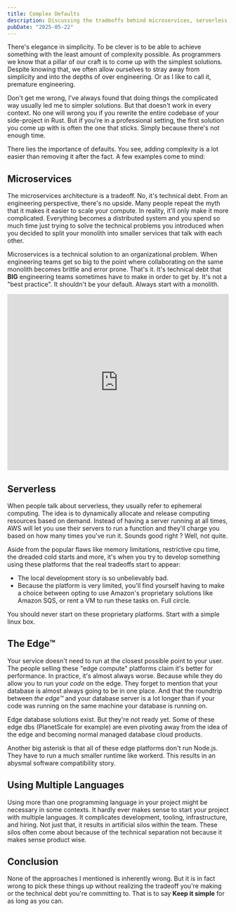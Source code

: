 ```yaml
---
title: Complex Defaults
description: Discussing the tradeoffs behind microservices, serverless, edge computing, and using multiple programming languages.
pubDate: "2025-05-22"
---
```


There's elegance in simplicity. To be clever is to be able to achieve something with the least amount of complexity possible. As programmers we know that a pillar of our craft is to come up with the simplest solutions. Despite knowing that, we often allow ourselves to stray away from simplicity and into the depths of over engineering. Or as I like to call it, premature engineering.

Don't get me wrong, I've always found that doing things the complicated way usually led me to simpler solutions. But that doesn't work in every context. No one will wrong you if you rewrite the entire codebase of your side-project in Rust. But if you're in a professional setting, the first solution you come up with is often the one that sticks. Simply because there's not enough time.

There lies the importance of defaults. You see, adding complexity is a lot easier than removing it after the fact. A few examples come to mind:

## Microservices

The microservices architecture is a tradeoff. No, it's technical debt. From an engineering perspective, there's no upside. Many people repeat the myth that it makes it easier to scale your compute. In reality, it'll only make it more complicated. Everything becomes a distributed system and you spend so much time just trying to solve the technical problems you introduced when you decided to split your monolith into smaller services that talk with each other.

Microservices is a technical solution to an organizational problem. When engineering teams get so big to the point where collaborating on the same monolith becomes brittle and error prone. That's it. It's technical debt that **BIG** engineering teams sometimes have to make in order to get by. It's not a "best practice". It shouldn't be your default. Always start with a monolith.

<iframe
  width="100%"
  height="400"
  src="https://www.youtube.com/embed/y8OnoxKotPQ"
  title="Microservices"
  frameborder="0"
  allow="accelerometer; autoplay; clipboard-write; encrypted-media; gyroscope; picture-in-picture; web-share"
  referrerpolicy="strict-origin-when-cross-origin"
  allowfullscreen
></iframe>

## Serverless

When people talk about serverless, they usually refer to ephemeral computing. The idea is to dynamically allocate and release computing resources based on demand. Instead of having a server running at all times, AWS will let you use their servers to run a function and they'll charge you based on how many times you've run it. Sounds good right ? Well, not quite.

Aside from the popular flaws like memory limitations, restrictive cpu time, the dreaded cold starts and more, it's when you try to develop something using these platforms that the real tradeoffs start to appear:

- The local development story is so unbelievably bad.
- Because the platform is very limited, you'll find yourself having to make a choice between opting to use Amazon's proprietary solutions like Amazon SQS, or rent a VM to run these tasks on. Full circle.

You should never start on these proprietary platforms. Start with a simple linux box.

## The Edge™

Your service doesn't need to run at the closest possible point to your user. The people selling these "edge compute" platforms claim it's better for performance. In practice, it's almost always worse. Because while they do allow you to run your _code_ on the edge. They forget to mention that your database is almost always going to be in one place. And that the roundtrip between _the edge™_ and your database server is a lot longer than if your code was running on the same machine your database is running on.

Edge database solutions exist. But they're not ready yet. Some of these edge dbs (PlanetScale for example) are even pivoting away from the idea of the edge and becoming normal managed database cloud products.

Another big asterisk is that all of these edge platforms don't run Node.js. They have to run a much smaller runtime like workerd. This results in an abysmal software compatibility story.

## Using Multiple Languages

Using more than one programming language in your project might be necessary in some contexts. It hardly ever makes sense to start your project with multiple languages. It complicates development, tooling, infrastructure, and hiring. Not just that, it results in artificial silos within the team. These silos often come about because of the technical separation not because it makes sense product wise.

## Conclusion

None of the approaches I mentioned is inherently wrong. But it is in fact wrong to pick these things up without realizing the tradeoff you're making or the technical debt you're committing to. That is to say **Keep it simple** for as long as you can.
